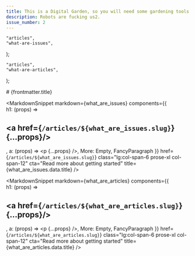 ```yaml
---
title: This is a Digital Garden, so you will need some gardening tools.
description: Robots are fucking us2.
issue_number: 2
---
```


    "articles",
    "what-are-issues",
);

    "articles",
    "what-are-articles",
);

<div
  class="grid grid-cols-12 gap-y-8 lg:gap-4 xl:gap-16 md:px-10 px-2 text-justify"
>
  <div class="col-span-12 text-6xl text-left">
    # {frontmatter.title}
  </div>

  <MarkdownSnippet
    markdown={what_are_issues}
    components={{    
            h1: (props) => <h2 class="text-primary text-5xl text-left" ><a href={`/articles/${what_are_issues.slug}`}  {...props}/></h2>,
            a: (props) => <p {...props} />,
            More: Empty,
            FancyParagraph
        }}
    href={`/articles/${what_are_issues.slug}`}
    class="lg:col-span-6 prose-xl col-span-12"
    cta="Read more about getting started"
    title={what_are_issues.data.title}
  />

  <MarkdownSnippet
    markdown={what_are_articles}
    components={{    
        h1: (props) => <h2 class="text-primary text-5xl text-left" ><a href={`/articles/${what_are_articles.slug}`}  {...props}/></h2>,
        a: (props) => <p {...props} />,
        More: Empty,
        FancyParagraph
    }}
    href={`/articles/${what_are_articles.slug}`}
    class="lg:col-span-6 prose-xl col-span-12"
    cta="Read more about getting started"
    title={what_are_articles.data.title}
  />
</div>
